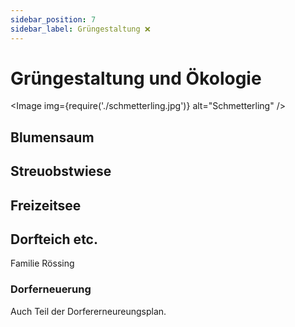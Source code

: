 ```yaml
---
sidebar_position: 7
sidebar_label: Grüngestaltung ❌
---
```



# Grüngestaltung und Ökologie

<Image img={require('./schmetterling.jpg')} alt="Schmetterling" />


## Blumensaum

## Streuobstwiese

## Freizeitsee

## Dorfteich etc.

Familie Rössing

### Dorferneuerung

Auch Teil der Dorfererneureungsplan.